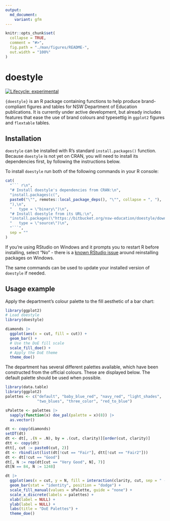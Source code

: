```yaml
---
output: 
  md_document:
    variant: gfm
---
```


<!-- README.md is generated from README.Rmd. Please edit that file -->

```r
knitr::opts_chunk$set(
  collapse = TRUE,
  comment = "#>",
  fig.path = "./man/figures/README-",
  out.width = "100%"
)
```

# doestyle

<!-- badges: start -->
[![Lifecycle: experimental](https://img.shields.io/badge/lifecycle-experimental-orange.svg)](https://lifecycle.r-lib.org/articles/stages.html#experimental)
<!-- badges: end -->

`{doestyle}` is an R package containing functions to help produce brand-compliant figures and tables for NSW Department of Education publications. It is currently under active development, but already includes features that ease the use of brand colours and typesettig in `ggplot2` figures and `flextable` tables.

## Installation

`doestyle` can be installed with R's standard `install.packages()` function. Because `doestyle` is not yet on CRAN, you will need to install its dependencies first, by following the instructions below.

To install `doestyle` run both of the following commands in your R console:

```r
cat(
  "``` r\n",
  "# Install doestyle's dependencies from CRAN:\n",
  "install.packages(c(",
  paste0("\"", remotes::local_package_deps(), "\"", collapse = ", "),
  "),\n",
  "   type = \"binary\")\n",
  "# Install doestyle from its URL:\n",
  "install.packages(\"https://bitbucket.org/nsw-education/doestyle/downloads/doestyle_latest.tar.gz\",\n",
  "   type = \"source\")\n",
  "```",
  sep = ""
)
```
If you're using RStudio on Windows and it prompts you to restart R before installing, select "No" - there is a [known RStudio issue](https://github.com/rstudio/rstudio/issues/2656) around reinstalling packages on Windows.

The same commands can be used to update your installed version of `doestyle` if needed.

## Usage example

Apply the department's colour palette to the fill aesthetic of a bar chart:

```r
library(ggplot2)
# Load doestyle
library(doestyle)

diamonds |>
  ggplot(aes(x = cut, fill = cut)) +
  geom_bar() +
  # Use the DoE fill scale
  scale_fill_doe() + 
  # Apply the DoE theme
  theme_doe()
```

The department has several different palettes available, which have been constructed from the official colours.  These are displayed below. The default palette should be used when possible.

```r
library(data.table)
library(ggplot2)
palettes <- c("default", "baby_blue_red", "navy_red", "light_shades",
              "two_blues", "three_color", "red_to_blue")

sPalette <- palettes |>
  sapply(function(x) doe_pal(palette = x)(8)) |>
  as.vector()

dt <- copy(diamonds)
setDT(dt)
dt <- dt[, .(N = .N), by = .(cut, clarity)][order(cut, clarity)]
dtt <- copy(dt)
dtt[, cut := paste0(cut, 2)]
dt <- rbindlist(list(dt[!cut == "Fair"], dtt[!cut == "Fair2"]))
dt <- dt[!cut == "Good"]
dt[, N := rep(dt[cut == "Very Good", N], 7)]
dt[N == 84, N := 1248]

dt |>
  ggplot(aes(x = cut, y = N, fill = interaction(clarity, cut, sep = " - "))) +
  geom_bar(stat = "identity", position = "dodge") +
  scale_fill_manual(values = sPalette, guide = "none") +
  scale_x_discrete(labels = palettes) +
  xlab(label = NULL) +
  ylab(label = NULL) +
  labs(title = "DoE Palettes") +
  theme_doe()

```
